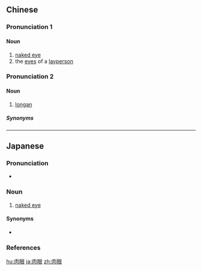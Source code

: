==Chinese==
{{zh-forms}}
{{wikipedia|lang=zh}}

===Pronunciation 1===
{{zh-pron
|m=ròuyǎn
|c=juk6 ngaan5
|mn=xm,qz,tp:lio̍k-gán/zz,kh:jio̍k-gán/qz:hia̍k-gán
|cat=n
}}

====Noun====
{{zh-noun}}

# [[naked eye]]
# the [[eyes]] of a [[layperson]]

===Pronunciation 2===
{{zh-pron
|mn-t=nêg8 oin2
|cat=n
}}

====Noun====
{{zh-noun}}

# {{lb|zh|Teochew}} [[longan]]

=====Synonyms=====
{{zh-dial|龍眼}}

----

==Japanese==
{{ja-kanjitab|にく|がん|yomi=o}}

===Pronunciation===
* {{ja-pron|にくがん|y=o|acc=0|acc_ref=NHK}}

===Noun===
{{ja-noun|にくがん}}

# [[naked eye]]

====Synonyms====
* {{ja-r|裸眼|らがん}}

===References===
<references/>

[[hu:肉眼]]
[[ja:肉眼]]
[[zh:肉眼]]